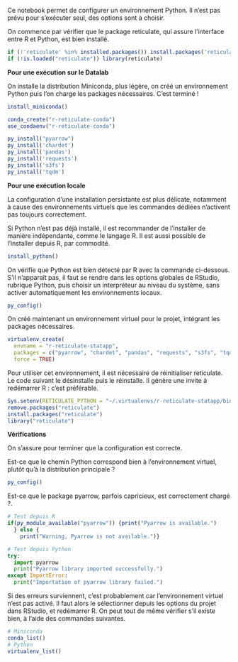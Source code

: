 Ce notebook permet de configurer un environnement Python. Il n'est pas prévu pour s'exécuter seul, des options sont à choisir.

On commence par vérifier que le package reticulate, qui assure l'interface entre R et Python, est bien installé.

```r
if (!'reticulate' %in% installed.packages()) install.packages('reticulate')
if (!is.loaded("reticulate")) library(reticulate)
```

**Pour une exécution sur le Datalab**

On installe la distribution Miniconda, plus légère, on créé un environnement Python puis l'on charge les packages nécessaires. C'est terminé !

```r
install_miniconda()

conda_create("r-reticulate-conda")
use_condaenv("r-reticulate-conda")

py_install("pyarrow")
py_install('chardet')
py_install('pandas')
py_install('requests')
py_install('s3fs')
py_install('tqdm')
```

**Pour une exécution locale**

La configuration d'une installation persistante est plus délicate, notamment à cause des environnements virtuels que les commandes dédiées n'activent pas toujours correctement.

Si Python n'est pas déjà installé, il est recommander de l'installer de manière indépendante, comme le langage R. Il est aussi possible de l'installer depuis R, par commodité.

```r
install_python()
```

On vérifie que Python est bien détecté par R avec la commande ci-dessous. S'il n'apparaît pas, il faut se rendre dans les options globales de RStudio, rubrique Python, puis choisir un interpréteur au niveau du système, sans activer automatiquement les environnements locaux.

```r
py_config()
```

On créé maintenant un environnement virtuel pour le projet, intégrant les packages nécessaires.

```r
virtualenv_create(
  envname = "r-reticulate-statapp",
  packages = c("pyarrow", "chardet", "pandas", "requests", "s3fs", "tqdm"),
  force = TRUE)
```

Pour utiliser cet environnement, il est nécessaire de réinitialiser reticulate. Le code suivant le désinstalle puis le réinstalle. Il génère une invite à redémarrer R : c'est préférable.

```r
Sys.setenv(RETICULATE_PYTHON = "~/.virtualenvs/r-reticulate-statapp/bin/python")
remove.packages("reticulate")
install.packages("reticulate")
library("reticulate")
```

**Vérifications**

On s'assure pour terminer que la configuration est correcte.

Est-ce que le chemin Python correspond bien à l'environnement virtuel, plutôt qu'à la distribution principale ?

```r
py_config()
```

Est-ce que le package pyarrow, parfois capricieux, est correctement chargé ?.

```r
# Test depuis R
if(py_module_available("pyarrow")) {print("Pyarrow is available.")
  } else {
    print("Warning, Pyarrow is not available.")}
```

```python
# Test depuis Python
try:
  import pyarrow
  print("Pyarrow library imported successfully.")
except ImportError:
  print("Importation of pyarrow library failed.")
```

Si des erreurs surviennent, c'est probablement car l'environnement virtuel n'est pas activé. Il faut alors le sélectionner depuis les options du projet dans RStudio, et redémarrer R. On peut tout de même vérifier s'il existe bien, à l'aide des commandes suivantes.

```r
# Miniconda
conda_list()
# Python
virtualenv_list()
```
